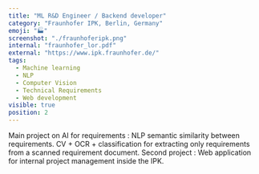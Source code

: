 ```yaml
---
title: "ML R&D Engineer / Backend developer"
category: "Fraunhofer IPK, Berlin, Germany"
emoji: "🏭"
screenshot: "./fraunhoferipk.png"
internal: "fraunhofer_lor.pdf"
external: "https://www.ipk.fraunhofer.de/"
tags:
  - Machine learning
  - NLP
  - Computer Vision
  - Technical Requirements
  - Web development
visible: true
position: 2
---
```

Main project on AI for requirements : NLP semantic similarity between requirements. CV + OCR + classification for extracting only requirements from a scanned requirement document.
Second project : Web application for internal project management inside the IPK.

